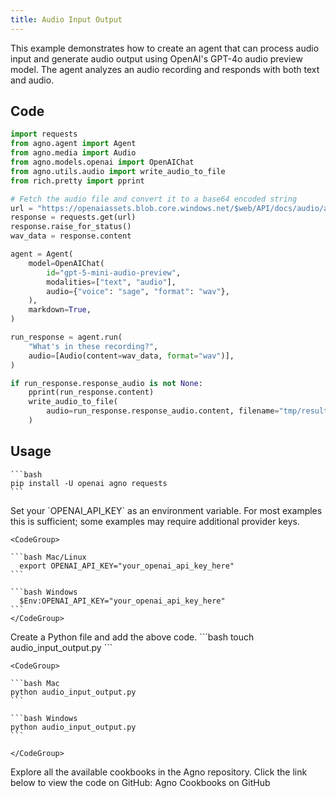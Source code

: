 ```yaml
---
title: Audio Input Output
---
```


This example demonstrates how to create an agent that can process audio input and generate audio output using OpenAI's GPT-4o audio preview model. The agent analyzes an audio recording and responds with both text and audio.

## Code

```python audio_input_output.py
import requests
from agno.agent import Agent
from agno.media import Audio
from agno.models.openai import OpenAIChat
from agno.utils.audio import write_audio_to_file
from rich.pretty import pprint

# Fetch the audio file and convert it to a base64 encoded string
url = "https://openaiassets.blob.core.windows.net/$web/API/docs/audio/alloy.wav"
response = requests.get(url)
response.raise_for_status()
wav_data = response.content

agent = Agent(
    model=OpenAIChat(
        id="gpt-5-mini-audio-preview",
        modalities=["text", "audio"],
        audio={"voice": "sage", "format": "wav"},
    ),
    markdown=True,
)

run_response = agent.run(
    "What's in these recording?",
    audio=[Audio(content=wav_data, format="wav")],
)

if run_response.response_audio is not None:
    pprint(run_response.content)
    write_audio_to_file(
        audio=run_response.response_audio.content, filename="tmp/result.wav"
    )
```

## Usage

<Steps>
  <Snippet file="create-venv-step.mdx" />

  <Step title="Install libraries">

    ```bash
    pip install -U openai agno requests
    ```
  </Step>

  <Step title="Export your OpenAI API key">
    Set your `OPENAI_API_KEY` as an environment variable. For most examples this is sufficient; some examples may require additional provider keys.

    <CodeGroup>

    ```bash Mac/Linux
      export OPENAI_API_KEY="your_openai_api_key_here"
    ```

    ```bash Windows
      $Env:OPENAI_API_KEY="your_openai_api_key_here"
    ```
    </CodeGroup> 
  </Step>

  <Step title="Create a Python file">
    Create a Python file and add the above code.
    ```bash
    touch audio_input_output.py
    ```
  </Step>

  <Step title="Run Agent">

    <CodeGroup>

    ```bash Mac
    python audio_input_output.py
    ```

    ```bash Windows
    python audio_input_output.py
    ```

    </CodeGroup>

  </Step>

  <Step title="Find All Cookbooks">
  Explore all the available cookbooks in the Agno repository. Click the link below to view the code on GitHub:

  <Link href="https://github.com/agno-agi/agno/tree/main/cookbook" target="_blank">
    Agno Cookbooks on GitHub
  </Link>
</Step>
</Steps>
